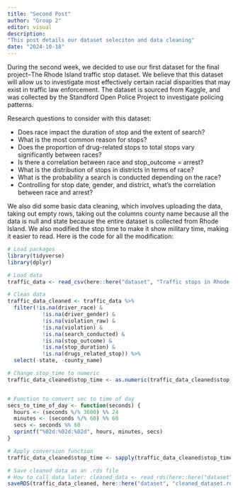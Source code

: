 ```yaml
---
title: "Second Post"
author: "Group 2"
editor: visual
description: 
"This post details our dataset seleciton and data cleaning"
date: "2024-10-18"
---
```


During the second week, we decided to use our first dataset for the final project–The Rhode Island traffic stop dataset. We believe that this dataset will allow us to investigate most effectively certain racial disparities that may exist in traffic law enforcement. The dataset is sourced from Kaggle, and was collected by the Standford Open Police Project to investigate policing patterns.

Research questions to consider with this dataset:

-   Does race impact the duration of stop and the extent of search?
-   What is the most common reason for stops?
-   Does the proportion of drug-related stops to total stops vary significantly between races? 
-   Is there a correlation between race and stop_outcome = arrest?
-   What is the distribution of stops in districts in terms of race?
-   What is the probability a search is conducted depending on the race?
-   Controlling for stop date, gender, and district, what’s the correlation between race and arrest?

We also did some basic data cleaning, which involves uploading the data, taking out empty rows, taking out the columns county name because all the data is null and state because the entire dataset is collected from Rhode Island. We also modified the stop time to make it show military time, making it easier to read. Here is the code for all the modification:

```r
# Load packages
library(tidyverse)
library(dplyr)

# Load data
traffic_data <- read_csv(here::here("dataset", "Traffic stops in Rhode Island.csv"))

# Clean data
traffic_data_cleaned <- traffic_data %>%
  filter(!is.na(driver_race) & 
           !is.na(driver_gender) & 
           !is.na(violation_raw) & 
           !is.na(violation) & 
           !is.na(search_conducted) & 
           !is.na(stop_outcome) & 
           !is.na(stop_duration) & 
           !is.na(drugs_related_stop)) %>%
  select(-state, -county_name)

# Change stop_time to numeric
traffic_data_cleaned$stop_time <- as.numeric(traffic_data_cleaned$stop_time)


# Function to convert sec to time of day
secs_to_time_of_day <- function(seconds) {
  hours <- (seconds %/% 3600) %% 24
  minutes <- (seconds %/% 60) %% 60
  secs <- seconds %% 60
  sprintf("%02d:%02d:%02d", hours, minutes, secs)
}

# Apply conversion function
traffic_data_cleaned$stop_time <- sapply(traffic_data_cleaned$stop_time, secs_to_time_of_day)

# Save cleaned data as an .rds file
# How to call data later: cleaned_data <- read_rds(here::here("dataset", "cleaned_dataset.rds"))
saveRDS(traffic_data_cleaned, here::here("dataset", "cleaned_dataset.rds"))

```
